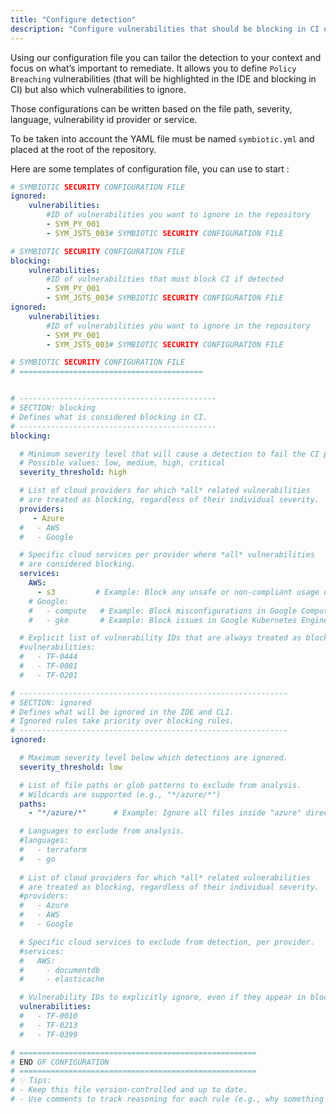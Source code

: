 ```yaml
---
title: "Configure detection"
description: "Configure vulnerabilities that should be blocking in CI or ignored using our configuration file"
---
```


Using our configuration file you can tailor the detection to your context and focus on what’s important to remediate. It allows you to define `Policy Breaching` vulnerabilities (that will be highlighted in the IDE and blocking in CI) but also which vulnerabilities to ignore.

Those configurations can be written based on the file path, severity, language, vulnerability id provider or service.

To be taken into account the YAML file must be named `symbiotic.yml` and placed at the root of the repository.

Here are some templates of configuration file, you can use to start :

<CodeGroup>

```yaml Minimal
# SYMBIOTIC SECURITY CONFIGURATION FILE
ignored:
	vulnerabilities:
		#ID of vulnerabilities you want to ignore in the repository
		- SYM_PY_001
		- SYM_JSTS_003# SYMBIOTIC SECURITY CONFIGURATION FILE
```


```yaml Basic
# SYMBIOTIC SECURITY CONFIGURATION FILE
blocking:
	vulnerabilities:
		#ID of vulnerabilities that must block CI if detected
		- SYM_PY_001
		- SYM_JSTS_003# SYMBIOTIC SECURITY CONFIGURATION FILE
ignored:
	vulnerabilities:
		#ID of vulnerabilities you want to ignore in the repository
		- SYM_PY_001
		- SYM_JSTS_003# SYMBIOTIC SECURITY CONFIGURATION FILE
```


```yaml Full
# SYMBIOTIC SECURITY CONFIGURATION FILE
# =========================================


# --------------------------------------------
# SECTION: blocking
# Defines what is considered blocking in CI.
# --------------------------------------------
blocking:

  # Minimum severity level that will cause a detection to fail the CI pipeline.
  # Possible values: low, medium, high, critical
  severity_threshold: high

  # List of cloud providers for which *all* related vulnerabilities
  # are treated as blocking, regardless of their individual severity.
  providers:
     - Azure
  #   - AWS
  #   - Google

  # Specific cloud services per provider where *all* vulnerabilities
  # are considered blocking.
  services:
    AWS:
      - s3         # Example: Block any unsafe or non-compliant usage of S3
    # Google:
    #   - compute   # Example: Block misconfigurations in Google Compute Engine
    #   - gke       # Example: Block issues in Google Kubernetes Engine

  # Explicit list of vulnerability IDs that are always treated as blocking.
  #vulnerabilities:
  #   - TF-0444
  #   - TF-0081
  #   - TF-0201

# ------------------------------------------------------------
# SECTION: ignored
# Defines what will be ignored in the IDE and CLI.
# Ignored rules take priority over blocking rules.
# ------------------------------------------------------------
ignored:

  # Maximum severity level below which detections are ignored.
  severity_threshold: low

  # List of file paths or glob patterns to exclude from analysis.
  # Wildcards are supported (e.g., "*/azure/*")
  paths:
    - "*/azure/*"      # Example: Ignore all files inside "azure" directories

  # Languages to exclude from analysis.
  #languages:
  #   - terraform
  #   - go
  
  # List of cloud providers for which *all* related vulnerabilities
  # are treated as blocking, regardless of their individual severity.
  #providers:
  #   - Azure
  #   - AWS
  #   - Google

  # Specific cloud services to exclude from detection, per provider.
  #services:
  #   AWS:
  #     - documentdb
  #     - elasticache

  # Vulnerability IDs to explicitly ignore, even if they appear in blocking lists.
  vulnerabilities:
  #   - TF-0010
  #   - TF-0213
  #   - TF-0399

# =====================================================
# END OF CONFIGURATION
# =====================================================
# 💡 Tips:
# - Keep this file version-controlled and up to date.
# - Use comments to track reasoning for each rule (e.g., why something is ignored).
```

</CodeGroup>
